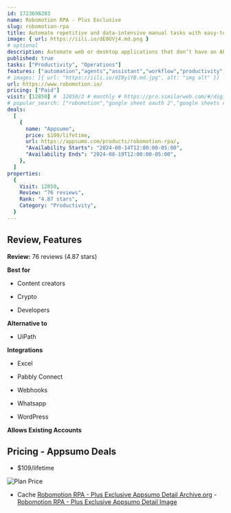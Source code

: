 ```yaml
---
id: 1723698203
name: Robomotion RPA - Plus Exclusive
slug: robomotion-rpa
title: Automate repetitive and data-intensive manual tasks with easy-to-use RPA bots
image: { url: https://iili.io/dE0UVj4.md.png }
# optional
description: Automate web or desktop applications that don’t have an API with cross-platform robots that work on Mac, Linux, and WindowsSet up RPAs in a snap with a user-friendly interface
published: true
tasks: ["Productivity", "Operations"]
features: ["automation","agents","assistant","workflow","productivity","data","api"]
# images: [{ url: "https://iili.io/dI8yiYB.md.jpg", alt: "img alt" }]
url: https://www.robomotion.io/
pricing: ["Paid"]
visit: [12850] #  12850/3 # monthly # https://pro.similarweb.com/#/digitalsuite/websiteanalysis/home
# popular_search: ["robomotion","google sheet oauth 2","google sheets oauth","libilmimf-2_3.so.24","robomotion.io is an rpa?","robomotion"]
deals:
  [
    {
      name: "Appsumo",
      price: $109/lifetime,
      url: https://appsumo.com/products/robomotion-rpa/,
      "Availability Starts": "2024-08-14T12:00:00-05:00",
      "Availability Ends": "2024-08-19T12:00:00-05:00",
    },
  ]
properties:
  {
    Visit: 12850,
    Review: "76 reviews",
    Rank: "4.87 stars",
    Category: "Productivity",
  }
---
```


## Review, Features

**Review:** 76 reviews (4.87 stars)

**Best for**

- Content creators

- Crypto

- Developers

**Alternative to**

- UiPath

**Integrations**

- Excel

- Pabbly Connect

- Webhooks

- Whatsapp

- WordPress

**Allows Existing Accounts**

## Pricing - Appsumo Deals

- $109/lifetime

<Img src="https://iili.io/dEV0TiJ.png" alt="Plan Price" />

- Cache [Robomotion RPA - Plus Exclusive Appsumo Detail Archive.org](https://web.archive.org/web/*/https://appsumo.com/products/robomotion-rpa/) - [Robomotion RPA - Plus Exclusive Appsumo Detail Image](https://iili.io/dEV0Ob9.png)
